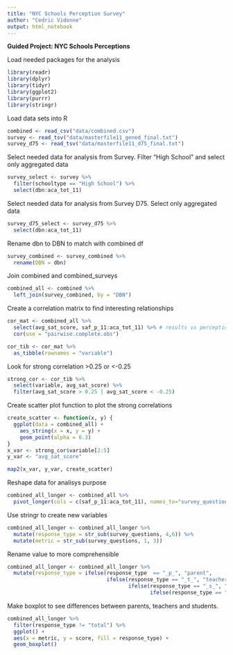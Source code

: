 ```yaml
---
title: "NYC Schools Perception Survey"
author: "Cedric Vidonne"
output: html_notebook
---
```


**Guided Project: NYC Schools Perceptions**

Load needed packages for the analysis

```r
library(readr)
library(dplyr)
library(tidyr)
library(ggplot2)
library(purrr)
library(stringr)
```

Load data sets into R

```r
combined <- read_csv("data/combined.csv")
survey <- read_tsv("data/masterfile11_gened_final.txt")
survey_d75 <- read_tsv("data/masterfile11_d75_final.txt")
```

Select needed data for analysis from Survey. Filter "High School" and select only aggregated data

```r
survey_select <- survey %>%
  filter(schooltype == "High School") %>%
  select(dbn:aca_tot_11)
```

Select needed data for analysis from Survey D75. Select only aggregated data

```r
survey_d75_select <- survey_d75 %>%
  select(dbn:aca_tot_11)
```

Rename dbn to DBN to match with combined df

```r
survey_combined <- survey_combined %>%
  rename(DBN = dbn)
```

Join combined and combined_surveys

```r
combined_all <- combined %>%
  left_join(survey_combined, by = "DBN")
```

Create a correlation matrix to find interesting relationships

```r
cor_mat <- combined_all %>%
  select(avg_sat_score, saf_p_11:aca_tot_11) %>% # results vs perception
  cor(use = "pairwise.complete.obs")

cor_tib <- cor_mat %>%
  as_tibble(rownames = "variable")
```

Look for strong correlation >0.25 or <-0.25
```r
strong_cor <- cor_tib %>%
  select(variable, avg_sat_score) %>%
  filter(avg_sat_score > 0.25 | avg_sat_score < -0.25)
```

Create scatter plot function to plot the strong correlations
```r
create_scatter <- function(x, y) {     
  ggplot(data = combined_all) + 
    aes_string(x = x, y = y) +
    geom_point(alpha = 0.3)
}
x_var <- strong_cor$variable[2:5]
y_var <- "avg_sat_score"

map2(x_var, y_var, create_scatter)
```

Reshape data for analisys purpose
```r
combined_all_longer <- combined_all %>%
  pivot_longer(cols = c(saf_p_11:aca_tot_11), names_to="survey_questions", values_to="score")
```
               
Use stringr to create new variables
```r
combined_all_longer <- combined_all_longer %>%
  mutate(response_type = str_sub(survey_questions, 4,6)) %>%
  mutate(metric = str_sub(survey_questions, 1, 3))
```

Rename value to more comprehensible
```r
combined_all_longer <- combined_all_longer %>%
  mutate(response_type = ifelse(response_type  == "_p_", "parent", 
                                ifelse(response_type == "_t_", "teacher",
                                       ifelse(response_type == "_s_", "student", 
                                              ifelse(response_type == "_to", "total", "NA")))))
```

Make boxplot to see differences between parents, teachers and students.
```r
combined_all_longer %>%
  filter(response_type != "total") %>%
  ggplot() +
  aes(x = metric, y = score, fill = response_type) +
  geom_boxplot()
```



